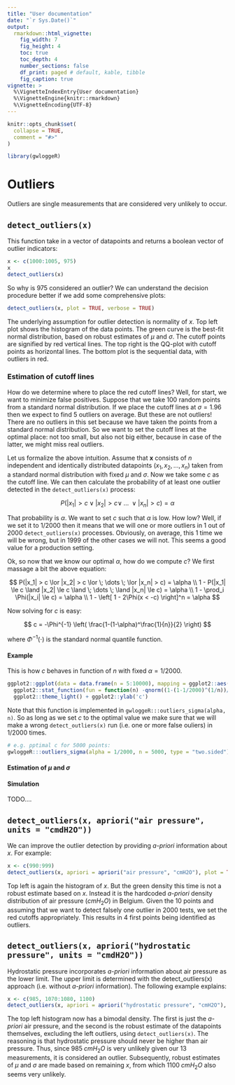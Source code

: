 ```yaml
---
title: "User documentation"
date: "`r Sys.Date()`"
output: 
  rmarkdown::html_vignette:
    fig_width: 7
    fig_height: 4
    toc: true
    toc_depth: 4
    number_sections: false
    df_print: paged # default, kable, tibble
    fig_caption: true
vignette: >
  %\VignetteIndexEntry{User documentation}
  %\VignetteEngine{knitr::rmarkdown}
  %\VignetteEncoding{UTF-8}
---
```


```r
knitr::opts_chunk$set(
  collapse = TRUE,
  comment = "#>"
)
```

```r
library(gwloggeR)
```

# Outliers

Outliers are single measurements that are considered very unlikely to occur. 

## `detect_outliers(x)`

This function take in a vector of datapoints and returns a boolean vector of outlier indicators:

```r
x <- c(1000:1005, 975)
x
detect_outliers(x)
```

So why is $975$ considered an outlier? We can understand the decision procedure better if we add some comprehensive plots:

```r
detect_outliers(x, plot = TRUE, verbose = TRUE)
```

The underlying assumption for outlier detection is normality of $x$. Top left plot shows the histogram of the data points. The green curve is the best-fit normal distribution, based on robust estimates of $\mu$ and $\sigma$. The cutoff points are signified by red vertical lines. The top right is the QQ-plot with cutoff points as horizontal lines. The bottom plot is the sequential data, with outliers in red.

### Estimation of cutoff lines

How do we determine where to place the red cutoff lines? Well, for start, we want to minimize false positives. Suppose that we take $100$ random points from a standard normal distribution. If we place the cutoff lines at $\sigma = 1.96$ then we expect to find $5$ outliers on average. But these are not outliers! There are no outliers in this set because we have taken the points from a standard normal distribution. So we want to set the cutoff lines at the optimal place: not too small, but also not big either, because in case of the latter, we might miss real outliers.

Let us formalize the above intuition. Assume that $\mathbf{x}$ consists of $n$ independent and identically distributed datapoints $(x_1, x_2, \dots, x_n)$ taken from a standard normal distribution with fixed $\mu$ and $\sigma$. Now we take some $c$ as the cutoff line. We can then calculate the probability of at least one outlier detected in the `detect_outliers(x)` process:

$$
P(|x_1| > c \lor |x_2| > c \lor \; \dots \; \lor |x_n| > c) = \alpha
$$

That probability is $\alpha$. We want to set $c$ such that $\alpha$ is low. How low? Well, if we set it to $1/2000$ then it means that we will one or more outliers in $1$ out of $2000$ `detect_outliers(x)` processes. Obviously, on average, this $1$ time we will be wrong, but in $1999$ of the other cases we will not. This seems a good value for a production setting.

Ok, so now that we know our optimal $\alpha$, how do we compute $c$? We first massage a bit the above equation:

$$
P(|x_1| > c \lor |x_2| > c \lor \; \dots \; \lor |x_n| > c) = \alpha \\
1 - P(|x_1| \le c \land |x_2| \le c \land \; \dots \; \land |x_n| \le c) = \alpha \\
1 - \prod_i \Phi(|x_i| \le c) = \alpha \\
1 - \left[ 1 - 2\Phi(x < -c) \right]^n = \alpha
$$

Now solving for $c$ is easy:

$$
c = -\Phi^{-1} \left( \frac{1-(1-\alpha)^\frac{1}{n}}{2} \right)
$$

where $\Phi^{-1}(\cdot)$ is the standard normal quantile function.

#### Example

This is how $c$ behaves in function of $n$ with fixed $\alpha = 1/2000$.

```r
ggplot2::ggplot(data = data.frame(n = 5:10000), mapping = ggplot2::aes(x = n)) + 
  ggplot2::stat_function(fun = function(n) -qnorm((1-(1-1/2000)^(1/n))/2), col = 'black') + 
  ggplot2::theme_light() + ggplot2::ylab('c')
```

Note that this function is implemented in `gwloggeR:::outliers_sigma(alpha, n)`. So as long as we set $c$ to the optimal value we make sure that we will make a wrong `detect_outliers(x)` run (i.e. one or more false ouliers) in $1/2000$ times.

```r
# e.g. pptimal c for 5000 points:
gwloggeR:::outliers_sigma(alpha = 1/2000, n = 5000, type = "two.sided")
```

#### Estimation of $\mu$ and $\sigma$



#### Simulation

TODO....

## `detect_outliers(x, apriori("air pressure", units = "cmdH2O"))`

We can improve the outlier detection by providing _a-priori_ information about $x$. For example:

```r
x <- c(990:999)
detect_outliers(x, apriori = apriori("air pressure", "cmH2O"), plot = TRUE)
```

Top left is again the histogram of $x$. But the green density this time is not a robust estimate based on $x$. Instead it is the hardcoded _a-priori_ density distribution of air pressure ($cmH_2O$) in Belgium. Given the $10$ points and assuming that we want to detect falsely one outlier in $2000$ tests, we set the red cutoffs appropriately. This results in $4$ first points being identified as outliers.

## `detect_outliers(x, apriori("hydrostatic pressure", units = "cmdH2O"))`

Hydrostatic pressure incorporates _a-priori_ information about air pressure as the lower limit. The upper limit is determined with the detect_outliers(x) approach (i.e. without _a-priori_ information). The following example explains:

```r
x <- c(985, 1070:1080, 1100)
detect_outliers(x, apriori = apriori("hydrostatic pressure", "cmH2O"), plot = TRUE)
```

The top left histogram now has a bimodal density. The first is just the _a-priori_ air pressure, and the second is the robust estimate of the datapoints themselves, excluding the left outliers, using `detect_outliers(x)`. The reasoning is that hydrostatic pressure should never be higher than air pressure. Thus, since $985 \; cmH_2O$ is very unlikely given our $13$ measurements, it is considered an outlier. Subsequently, robust estimates of $\mu$ and $\sigma$ are made based on remaining $x$, from which $1100 \; cmH_2O$ also seems very unlikely.

